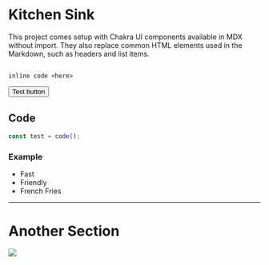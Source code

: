 
<DocsContent>

# Kitchen Sink

This project comes setup with Chakra UI components available in MDX without import. They also replace common HTML elements used in the Markdown, such as headers and list items.

##

`inline code <here>`

<Button variantColor="green" mb={4}>Test button</Button>

## Code

```js
const test = code();
```

### Example

- Fast
- Friendly
- French Fries

***

# Another Section

![](https://images.unsplash.com/photo-1586455122412-4576812ffe42?ixlib=rb-1.2.1&ixid=eyJhcHBfaWQiOjEyMDd9&auto=format&fit=crop&w=700&q=60)

</DocsContent>
